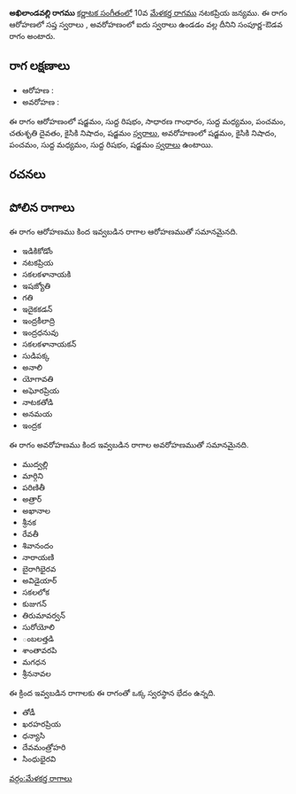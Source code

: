 {{Infobox ragam
	| name          	= అఖిలాండవల్లి
	| synonym	    	= 
	| mela          	= 
	| chakra        	= 
	| janaka        	= 
	| type          	= సంపూర్ణ-ఔడవ
	| arohanam      	= {{svaraC|S|R1|G2|M1|P|D2|N2|S'}} 
	| avarohanam    	= {{svaraC|S'|N2|P|M1|R1|S}}
	| jeeva         	=
	| chhaya        	=
	| nyasa         	=
	| vishesha      	= 
	| equivalent  		= 
}}
{{కర్ణాటక సంగీత రాగాలు}}
'''అఖిలాండవల్లి రాగము''' [[కర్ణాటక సంగీతం]]లో 10వ [[మేళకర్త రాగము]] నటకప్రియ జన్యము.  ఈ రాగం ఆరోహణలో సప్త స్వరాలు , అవరోహణంలో ఐదు స్వరాలు ఉండడం వల్ల దీనిని సంపూర్ణ-ఔడవ రాగం అంటారు.


==రాగ లక్షణాలు==


* ఆరోహణ : {{svaraC|S|R1|G2|M1|P|D2|N2|S'}} 
* అవరోహణ : {{svaraC|S'|N2|P|M1|R1|S}}

ఈ రాగం ఆరోహణంలో షడ్జమం, సుద్ద రిషభం, సాధారణ గాంధారం, సుద్ద మధ్యమం, పంచమం, చతుశృతి దైవతం, కైసికి నిషాదం, షడ్జమం [[స్వరాలు]], అవరోహణంలో షడ్జమం, కైసికి నిషాదం, పంచమం, సుద్ద మధ్యమం, సుద్ద రిషభం, షడ్జమం [[స్వరాలు]] ఉంటాయి.

==రచనలు==



==పోలిన రాగాలు==
ఈ రాగం ఆరోహణము కింద ఇవ్వబడిన రాగాల ఆరోహణముతో సమానమైనది.
* ఇడికికోడోం
* నటకప్రియ
* సకలకళానాయకి
* ఇషజ్యోతి
* గతి
* ఇదైకకడన్
* ఇంద్రకీలాద్రి
* ఇంద్రధనువు
* సకలకళానాయకన్
* సుడిపక్క
* అనాలి
* యోగావతి
* అఘోరప్రియ
* నాటకతోడి
* అనమయ
* ఇంద్రక

ఈ రాగం అవరోహణము కింద ఇవ్వబడిన రాగాల అవరోహణముతో సమానమైనది.
* ముద్వల్లి
* మార్గిని
* పరిణితీ
* అత్రార్
* అఖానాల
* శ్రీనక
* రేవతీ
* శివానందం
* నారాయణి
* బైరాగిభైరవ
* అవిడైయార్
* సకలలోక
* కుజుగన్
* తిరుమావర్వన్
* సురోయోలి
* ంబలత్తడి
* శాంతావరపి
* మగధన
* శ్రీననావల

ఈ క్రింద ఇవ్వబడిన రాగాలకు ఈ రాగంతో ఒక్క స్వరస్థాన భేదం ఉన్నది.
* తోడీ
* ఖరహరప్రియ
* ధన్యాసి
* దేవమంత్రోహరి
* సింధుభైరవి



[[వర్గం:మేళకర్త రాగాలు]]